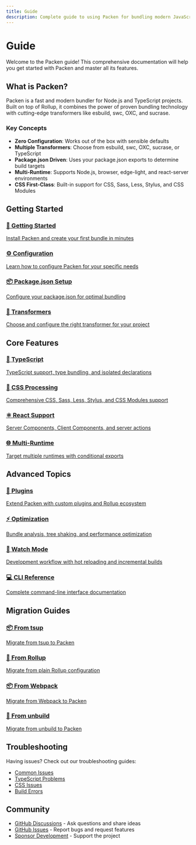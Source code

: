 ```yaml
---
title: Guide
description: Complete guide to using Packen for bundling modern JavaScript and TypeScript projects
---
```


# Guide

Welcome to the Packen guide! This comprehensive documentation will help you get started with Packen and master all its features.

## What is Packen?

Packen is a fast and modern bundler for Node.js and TypeScript projects. Built on top of Rollup, it combines the power of proven bundling technology with cutting-edge transformers like esbuild, swc, OXC, and sucrase.

### Key Concepts

- **Zero Configuration**: Works out of the box with sensible defaults
- **Multiple Transformers**: Choose from esbuild, swc, OXC, sucrase, or TypeScript
- **Package.json Driven**: Uses your package.json exports to determine build targets
- **Multi-Runtime**: Supports Node.js, browser, edge-light, and react-server environments
- **CSS First-Class**: Built-in support for CSS, Sass, Less, Stylus, and CSS Modules

## Getting Started

<div className="guide-sections">
  <a href="/docs/guide/getting-started" className="guide-section">
    <h3>🚀 Getting Started</h3>
    <p>Install Packen and create your first bundle in minutes</p>
  </a>
  
  <a href="/docs/guide/configuration" className="guide-section">
    <h3>⚙️ Configuration</h3>
    <p>Learn how to configure Packen for your specific needs</p>
  </a>
  
  <a href="/docs/guide/package-json" className="guide-section">
    <h3>📦 Package.json Setup</h3>
    <p>Configure your package.json for optimal bundling</p>
  </a>
  
  <a href="/docs/guide/transformers" className="guide-section">
    <h3>🔄 Transformers</h3>
    <p>Choose and configure the right transformer for your project</p>
  </a>
</div>

## Core Features

<div className="guide-sections">
  <a href="/docs/guide/typescript" className="guide-section">
    <h3>📘 TypeScript</h3>
    <p>TypeScript support, type bundling, and isolated declarations</p>
  </a>
  
  <a href="/docs/guide/css" className="guide-section">
    <h3>🎨 CSS Processing</h3>
    <p>Comprehensive CSS, Sass, Less, Stylus, and CSS Modules support</p>
  </a>
  
  <a href="/docs/guide/react" className="guide-section">
    <h3>⚛️ React Support</h3>
    <p>Server Components, Client Components, and server actions</p>
  </a>
  
  <a href="/docs/guide/multi-runtime" className="guide-section">
    <h3>🌐 Multi-Runtime</h3>
    <p>Target multiple runtimes with conditional exports</p>
  </a>
</div>

## Advanced Topics

<div className="guide-sections">
  <a href="/docs/guide/plugins" className="guide-section">
    <h3>🔌 Plugins</h3>
    <p>Extend Packen with custom plugins and Rollup ecosystem</p>
  </a>
  
  <a href="/docs/guide/optimization" className="guide-section">
    <h3>⚡ Optimization</h3>
    <p>Bundle analysis, tree shaking, and performance optimization</p>
  </a>
  
  <a href="/docs/guide/watch-mode" className="guide-section">
    <h3>👀 Watch Mode</h3>
    <p>Development workflow with hot reloading and incremental builds</p>
  </a>
  
  <a href="/docs/guide/cli" className="guide-section">
    <h3>💻 CLI Reference</h3>
    <p>Complete command-line interface documentation</p>
  </a>
</div>

## Migration Guides

<div className="guide-sections">
  <a href="/docs/guide/migration/tsup" className="guide-section">
    <h3>📦 From tsup</h3>
    <p>Migrate from tsup to Packen</p>
  </a>
  
  <a href="/docs/guide/migration/rollup" className="guide-section">
    <h3>🎯 From Rollup</h3>
    <p>Migrate from plain Rollup configuration</p>
  </a>
  
  <a href="/docs/guide/migration/webpack" className="guide-section">
    <h3>📦 From Webpack</h3>
    <p>Migrate from Webpack to Packen</p>
  </a>
  
  <a href="/docs/guide/migration/unbuild" className="guide-section">
    <h3>🔧 From unbuild</h3>
    <p>Migrate from unbuild to Packen</p>
  </a>
</div>

## Troubleshooting

Having issues? Check out our troubleshooting guides:

- [Common Issues](/docs/guide/troubleshooting/common-issues)
- [TypeScript Problems](/docs/guide/troubleshooting/typescript)
- [CSS Issues](/docs/guide/troubleshooting/css)
- [Build Errors](/docs/guide/troubleshooting/build-errors)

## Community

- [GitHub Discussions](https://github.com/visulima/packem/discussions) - Ask questions and share ideas
- [GitHub Issues](https://github.com/visulima/packem/issues) - Report bugs and request features
- [Sponsor Development](https://github.com/sponsors/prisis) - Support the project